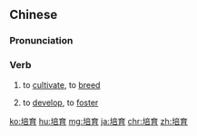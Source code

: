 ==Chinese==
{{zh-forms}}

===Pronunciation===
{{zh-pron
|m=péiyù
|c=pui4 juk6
|mn=pôe-io̍k
|ma=Zh-péiyù.ogg
|cat=v
}}

===Verb===
{{zh-verb}}
# to [[cultivate]], to [[breed]]
# {{lb|zh|figurative}} to [[develop]], to [[foster]]

[[ko:培育]]
[[hu:培育]]
[[mg:培育]]
[[ja:培育]]
[[chr:培育]]
[[zh:培育]]